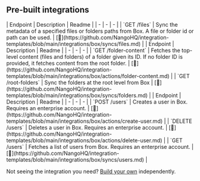 
## Pre-built integrations

<AccordionGroup>


<Accordion title="Files">
| Endpoint | Description | Readme |
| - | - | - |
| `GET /files` | Sync the metadata of a specified files or folders paths from Box. A file or folder id or path can be used. | [🔗](https://github.com/NangoHQ/integration-templates/blob/main/integrations/box/syncs/files.md) |
</Accordion>


<Accordion title="Folders">
| Endpoint | Description | Readme |
| - | - | - |
| `GET /folder-content` | Fetches the top-level content (files and folders) of a folder given its ID. If no folder ID is provided, it fetches content from the root folder. | [🔗](https://github.com/NangoHQ/integration-templates/blob/main/integrations/box/actions/folder-content.md) |
| `GET /root-folders` | Sync the folders at the root level from Box | [🔗](https://github.com/NangoHQ/integration-templates/blob/main/integrations/box/syncs/folders.md) |
</Accordion>


<Accordion title="Users">
| Endpoint | Description | Readme |
| - | - | - |
| `POST /users` | Creates a user in Box. Requires an enterprise account. | [🔗](https://github.com/NangoHQ/integration-templates/blob/main/integrations/box/actions/create-user.md) |
| `DELETE /users` | Deletes a user in Box. Requires an enterprise account. | [🔗](https://github.com/NangoHQ/integration-templates/blob/main/integrations/box/actions/delete-user.md) |
| `GET /users` | Fetches a list of users from Box. Requires an enterprise account. | [🔗](https://github.com/NangoHQ/integration-templates/blob/main/integrations/box/syncs/users.md) |
</Accordion>

</AccordionGroup>

<Tip>Not seeing the integration you need? [Build your own](https://docs.nango.dev/guides/platform/functions) independently.</Tip>
